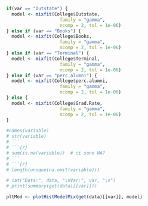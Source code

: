 ```r
if(var == "Outstate") {
  model <- mixfit(College$Outstate,
                    family = "gamma",
                    ncomp = 2, tol = 1e-06)
} else if (var == "Books") {
  model <- mixfit(College$Books,
                    family = "gamma",
                    ncomp = 2, tol = 1e-06)
} else if (var == "Terminal") {
  model <- mixfit(College$Terminal,
                    family = "gamma",
                    ncomp = 2, tol = 1e-06)
} else if (var == "perc.alumni") {
  model <- mixfit(College$perc.alumni,
                    family = "gamma",
                    ncomp = 2, tol = 1e-06)
} else {
  model <- mixfit(College$Grad.Rate,
                    family = "gamma",
                    ncomp = 2, tol = 1e-06)
}
```

```r
#names(variable)
# str(variable)
# ```
# ```{r}
# sum(is.na(variable))  # ci sono NA?
# ```
# ```{r}
# length(unique(na.omit(variable)))
```

```r
# cat("Data:", data, "\nVar:", var, "\n")
# print(summary(get(data)[[var]]))
```

<div class="hscroll-plot">
<div class='plot-container'>
```r
pltMod <- plotHistModelMix(get(data)[[var]], model)
```
</div>
</div>
